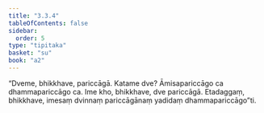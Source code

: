```yaml
---
title: "3.3.4"
tableOfContents: false
sidebar:
  order: 5
type: "tipitaka"
basket: "su"
book: "a2"
---
```



<DynamicBreadcrumb />

<Division number="145" book="a2">

<Paragraph number="236" book="a2">
“Dveme, bhikkhave, pariccāgā. Katame dve? Āmisapariccāgo ca dhammapariccāgo ca. Ime kho, bhikkhave, dve pariccāgā. Etadaggaṃ, bhikkhave, imesaṃ dvinnaṃ pariccāgānaṃ yadidaṃ dhammapariccāgo”ti.
</Paragraph>
</Division>